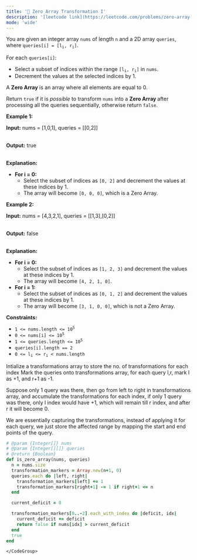 ```yaml
---
title: '🧀 Zero Array Transformation I'
description: '[leetcode link](https://leetcode.com/problems/zero-array-transformation-i/description/)'
mode: 'wide'
---
```

<Tabs>
  <Tab title="Question" icon="circle-question" iconType="regular">
    <Card>
      <p>You are given an integer array <code>nums</code> of length <code>n</code> and a 2D array <code>queries</code>, where <code>queries[i] = [l<sub>i</sub>, r<sub>i</sub>]</code>.</p>  <p>For each <code>queries[i]</code>:</p>  <ul>  <li>Select a <span data-keyword="subset">subset</span> of indices within the range <code>[l<sub>i</sub>, r<sub>i</sub>]</code> in <code>nums</code>.</li>  <li>Decrement the values at the selected indices by 1.</li> </ul>  <p>A <strong>Zero Array</strong> is an array where all elements are equal to 0.</p>  <p>Return <code>true</code> if it is <em>possible</em> to transform <code>nums</code> into a <strong>Zero Array </strong>after processing all the queries sequentially, otherwise return <code>false</code>.</p>   <p><strong class="example">Example 1:</strong></p>  <div class="example-block"> <p><strong>Input:</strong> <span class="example-io">nums = [1,0,1], queries = [[0,2]]</span></p>  <p><br/> <strong>Output:</strong> <span class="example-io">true</span></p>  <p><br/> <strong>Explanation:</strong></p>  <ul>  <li><strong>For i = 0:</strong>   <ul>   <li>Select the subset of indices as <code>[0, 2]</code> and decrement the values at these indices by 1.</li>   <li>The array will become <code>[0, 0, 0]</code>, which is a Zero Array.</li>  </ul>  </li> </ul> </div>  <p><strong class="example">Example 2:</strong></p>  <div class="example-block"> <p><strong>Input:</strong> <span class="example-io">nums = [4,3,2,1], queries = [[1,3],[0,2]]</span></p>  <p><br/> <strong>Output:</strong> <span class="example-io">false</span></p>  <p><br/> <strong>Explanation:</strong></p>  <ul>  <li><strong>For i = 0:</strong>   <ul>   <li>Select the subset of indices as <code>[1, 2, 3]</code> and decrement the values at these indices by 1.</li>   <li>The array will become <code>[4, 2, 1, 0]</code>.</li>  </ul>  </li>  <li><strong>For i = 1:</strong>  <ul>   <li>Select the subset of indices as <code>[0, 1, 2]</code> and decrement the values at these indices by 1.</li>   <li>The array will become <code>[3, 1, 0, 0]</code>, which is not a Zero Array.</li>  </ul>  </li> </ul> </div>   <p><strong>Constraints:</strong></p>  <ul>  <li><code>1 &lt;= nums.length &lt;= 10<sup>5</sup></code></li>  <li><code>0 &lt;= nums[i] &lt;= 10<sup>5</sup></code></li>  <li><code>1 &lt;= queries.length &lt;= 10<sup>5</sup></code></li>  <li><code>queries[i].length == 2</code></li>  <li><code>0 &lt;= l<sub>i</sub> &lt;= r<sub>i</sub> &lt; nums.length</code></li> </ul> 
    </Card>
  </Tab>
  <Tab title="Solution" icon="lightbulb" iconType="regular" >
    <Card>
      Intialize a transformations array to store the no. of transformations for each index
Mark the queries onto transformations array, for each query l,r, mark l as +1, and r+1 as -1.

Suppose only 1 query was there, then go from left to right in transformations array, and accumulate the transformations for each index, if only 1 query was there, only l index would have +1, which will remain till r index, and after r it will become 0.

We are essentially capturing the transformations, instead of applying it for each query, we just store the affected range by mapping the start and end points of the query.
    </Card>
  <Expandable title="code">
    <CodeGroup dropdown>
```ruby title="Zero Array Transformation I" lines
# @param {Integer[]} nums
# @param {Integer[][]} queries
# @return {Boolean}
def is_zero_array(nums, queries)
  n = nums.size
  transformation_markers = Array.new(n+1, 0)
  queries.each do |left, right|
    transformation_markers[left] += 1
    transformation_markers[right+1] -= 1 if right+1 <= n
  end

  current_deficit = 0

  transformation_markers[0..-2].each_with_index do |deficit, idx|
    current_deficit += deficit
    return false if nums[idx] > current_deficit
  end
  true
end
```
    </CodeGroup>
  </Expandable>
  </Tab>
</Tabs>